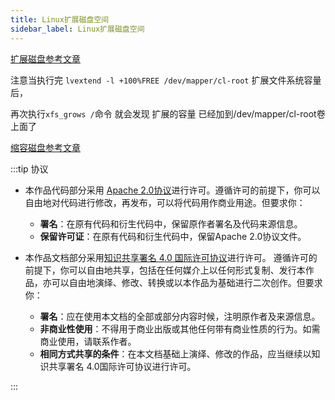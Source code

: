 ```yaml
---
title: Linux扩展磁盘空间
sidebar_label: Linux扩展磁盘空间
---
```


[扩展磁盘参考文章][extend centos 8 disk]

[extend centos 8 disk]: https://blog.csdn.net/qq_43743460/article/details/104463116

注意当执行完 `lvextend -l +100%FREE /dev/mapper/cl-root`    扩展文件系统容量后，

再次执行`xfs_grows /`命令 就会发现 扩展的容量 已经加到/dev/mapper/cl-root卷上面了


[缩容磁盘参考文章][shrink centos 8 disk]

[shrink centos 8 disk]: https://www.snad.cz/en/2020/06/16/shrink-centos-8-1-xfs-disk-in-vm/




:::tip 协议

- 本作品代码部分采用 [Apache 2.0协议](https://www.apache.org/licenses/LICENSE-2.0)进行许可。遵循许可的前提下，你可以自由地对代码进行修改，再发布，可以将代码用作商业用途。但要求你：
  - **署名**：在原有代码和衍生代码中，保留原作者署名及代码来源信息。
  - **保留许可证**：在原有代码和衍生代码中，保留Apache 2.0协议文件。

- 本作品文档部分采用[知识共享署名 4.0 国际许可协议](http://creativecommons.org/licenses/by/4.0/)进行许可。 遵循许可的前提下，你可以自由地共享，包括在任何媒介上以任何形式复制、发行本作品，亦可以自由地演绎、修改、转换或以本作品为基础进行二次创作。但要求你：
  - **署名**：应在使用本文档的全部或部分内容时候，注明原作者及来源信息。
  - **非商业性使用**：不得用于商业出版或其他任何带有商业性质的行为。如需商业使用，请联系作者。
  - **相同方式共享的条件**：在本文档基础上演绎、修改的作品，应当继续以知识共享署名 4.0国际许可协议进行许可。

:::
